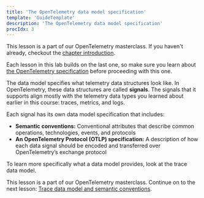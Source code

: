 ```yaml
---
title: 'The OpenTelemetry data model specification'
template: 'GuideTemplate'
description: 'The OpenTelemetry data model specification'
procIdx: 3
---
```


<Callout variant="course">

This lesson is a part of our OpenTelemetry masterclass. If you haven't already, checkout the [chapter introduction](/opentelemetry-masterclass/fundamentals).

Each lesson in this lab builds on the last one, so make sure you learn about [the OpenTelemetry specification](/opentelemetry-masterclass/fundamentals/opentelemetry-specification) before proceeding with this one.

</Callout>

The data model specifies what telemetry data structures look like. In OpenTelemetry, these data structures are called **signals**. The signals that it supports align mostly with the telemetry data types you learned about earlier in this course: traces, metrics, and logs.

Each signal has its own data model specification that includes:

- **Semantic conventions:** Conventional attributes that describe common operations, technologies, events, and protocols
- **An OpenTelemetry Protocol (OTLP) specification:** A description of how each data signal should be encoded and transferred over OpenTelemetry’s exchange protocol

To learn more specifically what a data model provides, look at the trace data model.

<Callout variant="course">

This lesson is a part of our OpenTelemetry masterclass. Continue on to the next lesson: [Trace data model and semantic conventions](/opentelemetry-masterclass/fundamentals/trace-data-model-semantic-conventions).

</Callout>
